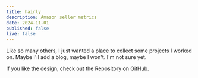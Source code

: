 ```yaml
---
title: hairly
description: Amazon seller metrics
date: 2024-11-01
published: false
live: false
---
```



Like so many others, I just wanted a place to collect some projects I worked on. Maybe I'll add a blog, maybe I won't. I'm not sure yet.

If you like the design, check out the Repository on GitHub.

